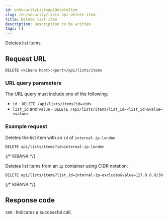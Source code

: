 ```yaml
---
id: enSecurityListsApiDeleteItem
slug: /en/security/lists-api-delete-item
title: Delete list item
description: Description to be written
tags: []
---
```


<div id="lists-api-delete-item"></div>

Deletes list items.

## Request URL

`DELETE <kibana host>:<port>/api/lists/items`

### URL query parameters

The URL query must include one of the following:

* `id` - `DELETE /api/lists/items?id=<id>`
* `list_id` and `value` - `DELETE /api/lists/items?list_id=<list_id>&value=<value>`

### Example request

Deletes the list item with an `id` of `internal-ip-london`:

```console
DELETE api/lists/items?id=internal-ip-london
```
{/* KIBANA */}

Deletes list items from an `ip` container using CIDR notation:

```console
DELETE api/lists/items?list_id=internal-ip-excludes&value=127.0.0.0/30
```
{/* KIBANA */}

## Response code

`200` 
    : Indicates a successful call.

